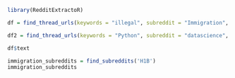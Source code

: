 ```r
library(RedditExtractoR)

df = find_thread_urls(keywords = "illegal", subreddit = "Immigration", sort_by="relevance", period = "month")
```

```r

df2 = find_thread_urls(keywords = "Python", subreddit = "datascience", sort_by="relevance", period = "year")
```


```r
df$text

```


```r
immigration_subreddits = find_subreddits('H1B')
immigration_subreddits
```
